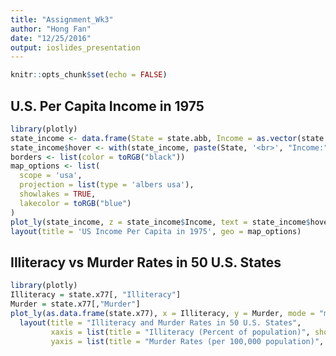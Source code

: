 ```yaml
---
title: "Assignment_Wk3"
author: "Hong Fan"
date: "12/25/2016"
output: ioslides_presentation
---
```


```r
knitr::opts_chunk$set(echo = FALSE)
```
## U.S. Per Capita Income in 1975
```r
library(plotly)
state_income <- data.frame(State = state.abb, Income = as.vector(state.x77[,2]))
state_income$hover <- with(state_income, paste(State, '<br>', "Income:", Income))
borders <- list(color = toRGB("black"))
map_options <- list(
  scope = 'usa',
  projection = list(type = 'albers usa'),
  showlakes = TRUE,
  lakecolor = toRGB("blue")
)
plot_ly(state_income, z = state_income$Income, text = state_income$hover, locations =        state_income$State, type = 'choropleth', locationmode = "USA-states", color = state_income$Income, colors = 'Purples',          marker = list(line = borders)) %>%
layout(title = 'US Income Per Capita in 1975', geo = map_options)
```

## Illiteracy vs Murder Rates in 50 U.S. States
```r
library(plotly)
Illiteracy = state.x77[, "Illiteracy"]
Murder = state.x77[,"Murder"]
plot_ly(as.data.frame(state.x77), x = Illiteracy, y = Murder, mode = "markers") %>%
  layout(title = "Illiteracy and Murder Rates in 50 U.S. States",
         xaxis = list(title = "Illiteracy (Percent of population)", showgrid = F),
         yaxis = list(title = "Murder Rates (per 100,000 population)", showgrid = F))
```

